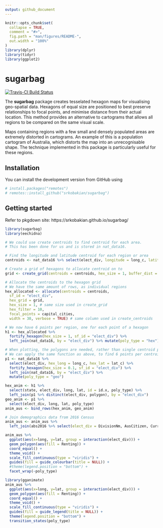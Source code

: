```yaml
---
output: github_document
---
```


<!-- README.md is generated from this README.Rmd. Please edit this file -->

```r
knitr::opts_chunk$set(
  collapse = TRUE,
  comment = "#>",
  fig.path = "man/figures/README-",
  out.width = "100%"
)
library(dplyr)
library(tidyr)
library(ggplot2)
```

# sugarbag

[![Travis-CI Build Status](https://travis-ci.org/srkobakian/sugarbag.svg?branch=master)](https://travis-ci.org/srkobakian/sugarbag)


The **sugarbag** package creates tesselated hexagon maps for visualising geo-spatial data. Hexagons of equal size are positioned to best preserve relationships to focal points, and minimise distance from their actual location. This method provides an alternative to cartograms that allows all regions to be compared on the same visual scale.

Maps containing regions with a few small and densely populated areas are extremely distorted in cartograms. An example of this is a population cartogram of Australia, which distorts the map into an unrecognisable shape. The technique implemented in this package is particularly useful for these regions.



## Installation

<!-- You can install the released version of sugarbag from [CRAN](https://CRAN.R-project.org) with: -->

<!-- ``` r -->
<!-- install.packages("sugarbag") -->
<!-- ``` -->

You can install the development version from GitHub using

```r
# install.packages("remotes")
# remotes::install_github("srkobakian/sugarbag")
```

## Getting started

Refer to pkgdown site: https://srkobakian.github.io/sugarbag/


```r
library(sugarbag)
library(eechidna)

# We could use create centroids to find centroid for each area.
# This has been done for us and is stored in nat_data16.

# Find the longitude and latitude centroid for each region or area
centroids <- nat_data16 %>% select(elect_div, longitude = long_c, latitude = lat_c)

# Create a grid of hexagons to allocate centroid on to
grid <- create_grid(centroids = centroids, hex_size = 1, buffer_dist = 5)

# Allocate the centroids to the hexagon grid
# We have the same amount of rows, as individual regions
hex_allocated <- allocate(centroids = centroids,
  sf_id = "elect_div",
  hex_grid = grid,
  hex_size = 1, # same size used in create_grid
  hex_filter = 10,
  focal_points = capital_cities,
  width = 30, verbose = TRUE) # same column used in create_centroids

# We now have 6 points per region, one for each point of a hexagon
h1 <- hex_allocated %>%
  fortify_hexagon(hex_size = 1, sf_id = "elect_div") %>%
  left_join(nat_data16, by = "elect_div") %>% mutate(poly_type = "hex")

# When plotting, the polygons are needed, rather than single centroid points.
# We can apply the same function as above, to find 6 points per centroid
p1 <- nat_data16 %>% 
  select(elect_div, hex_long = long_c, hex_lat = lat_c) %>%
  fortify_hexagon(hex_size = 0.1, sf_id = "elect_div") %>%
  left_join(nat_data16, by = "elect_div") %>%
  mutate(poly_type = "geo")

hex_anim <- h1 %>% 
  select(state, elect_div, long, lat, id = id.x, poly_type) %>% 
  left_join(p1 %>% distinct(elect_div, polygon), by = "elect_div")
geo_anim <- p1 %>% 
  select(elect_div, long, lat, poly_type)
anim_aus <- bind_rows(hex_anim, geo_anim)

# Join demographics data from 2016 Census
anim_aus <- anim_aus %>% 
  left_join(abs2016 %>% select(elect_div = DivisionNm, AusCitizen, CurrentlyStudying, MedianFamilyIncome, Unemployed, Renting))
```

```r
anim_aus %>% 
  ggplot(aes(x=long, y=lat, group = interaction(elect_div))) +
  geom_polygon(aes(fill = Renting)) +
  coord_equal() + 
  theme_void() + 
  scale_fill_continuous(type = "viridis") +
  guides(fill = guide_colourbar(title = NULL)) + 
  #theme(legend.position = "bottom") +
  facet_wrap(~poly_type)
```


```r
library(gganimate)
anim_aus %>% 
  ggplot(aes(x=long, y=lat, group = interaction(elect_div))) +
  geom_polygon(aes(fill = Renting)) + 
  coord_equal() + 
  theme_void() +
  scale_fill_continuous(type = "viridis") +
  guides(fill = guide_legend(title = NULL)) + 
  theme(legend.position = "bottom") +
  transition_states(poly_type)
```

